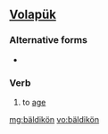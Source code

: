 ==[[Volapük]]==

===Alternative forms===
*{{l|vo|bayldikoyn}}

===Verb===
{{infl|vo|verb}}

# to [[age]]

[[mg:bäldikön]]
[[vo:bäldikön]]